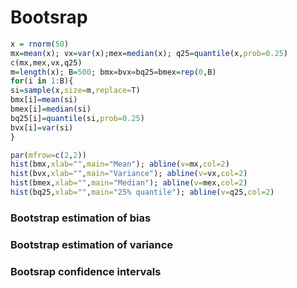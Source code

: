 # Bootsrap



```r
x = rnorm(50)
mx=mean(x); vx=var(x);mex=median(x); q25=quantile(x,prob=0.25)
c(mx,mex,vx,q25)
m=length(x); B=500; bmx=bvx=bq25=bmex=rep(0,B)
for(i in 1:B){
si=sample(x,size=m,replace=T)
bmx[i]=mean(si)
bmex[i]=median(si)
bq25[i]=quantile(si,prob=0.25)
bvx[i]=var(si)
}

par(mfrow=c(2,2))
hist(bmx,xlab="",main="Mean"); abline(v=mx,col=2)
hist(bvx,xlab="",main="Variance"); abline(v=vx,col=2)
hist(bmex,xlab="",main="Median"); abline(v=mex,col=2)
hist(bq25,xlab="",main="25% quantile"); abline(v=q25,col=2)

```

###  Bootstrap estimation of bias 

###  Bootstrap estimation of variance

###  Bootsrap confidence intervals 

